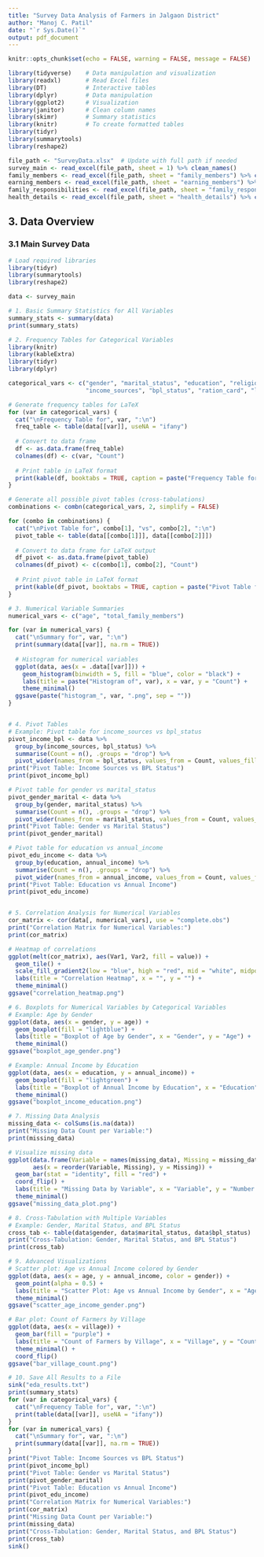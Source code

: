 ```yaml
---
title: "Survey Data Analysis of Farmers in Jalgaon District"
author: "Manoj C. Patil"
date: "`r Sys.Date()`"
output: pdf_document
---
```


```r
knitr::opts_chunk$set(echo = FALSE, warning = FALSE, message = FALSE)
```

```r
library(tidyverse)    # Data manipulation and visualization
library(readxl)       # Read Excel files
library(DT)           # Interactive tables
library(dplyr)        # Data manipulation
library(ggplot2)      # Visualization
library(janitor)      # Clean column names
library(skimr)        # Summary statistics
library(knitr)        # To create formatted tables
library(tidyr)
library(summarytools)
library(reshape2)
```

```r
file_path <- "SurveyData.xlsx"  # Update with full path if needed
survey_main <- read_excel(file_path, sheet = 1) %>% clean_names()
family_members <- read_excel(file_path, sheet = "family_members") %>% clean_names()
earning_members <- read_excel(file_path, sheet = "earning_members") %>% clean_names()
family_responsibilities <- read_excel(file_path, sheet = "family_responsibilities") %>% clean_names()
health_details <- read_excel(file_path, sheet = "health_details") %>% clean_names()
```

## 3. Data Overview
### 3.1 Main Survey Data
```r
# Load required libraries
library(tidyr)
library(summarytools)
library(reshape2)

data <- survey_main

# 1. Basic Summary Statistics for All Variables
summary_stats <- summary(data)
print(summary_stats)
```
```r
# 2. Frequency Tables for Categorical Variables
library(knitr)
library(kableExtra)
library(tidyr)
library(dplyr)

categorical_vars <- c("gender", "marital_status", "education", "religion", "caste", 
                      "income_sources", "bpl_status", "ration_card", "loan_status")

# Generate frequency tables for LaTeX
for (var in categorical_vars) {
  cat("\nFrequency Table for", var, ":\n")
  freq_table <- table(data[[var]], useNA = "ifany")
  
  # Convert to data frame
  df <- as.data.frame(freq_table)
  colnames(df) <- c(var, "Count")
  
  # Print table in LaTeX format
  print(kable(df, booktabs = TRUE, caption = paste("Frequency Table for", var)))
}

# Generate all possible pivot tables (cross-tabulations)
combinations <- combn(categorical_vars, 2, simplify = FALSE)

for (combo in combinations) {
  cat("\nPivot Table for", combo[1], "vs", combo[2], ":\n")
  pivot_table <- table(data[[combo[1]]], data[[combo[2]]])
  
  # Convert to data frame for LaTeX output
  df_pivot <- as.data.frame(pivot_table)
  colnames(df_pivot) <- c(combo[1], combo[2], "Count")
  
  # Print pivot table in LaTeX format
  print(kable(df_pivot, booktabs = TRUE, caption = paste("Pivot Table for", combo[1], "vs", combo[2])))
}

```

```r
# 3. Numerical Variable Summaries
numerical_vars <- c("age", "total_family_members")

for (var in numerical_vars) {
  cat("\nSummary for", var, ":\n")
  print(summary(data[[var]], na.rm = TRUE))
  
  # Histogram for numerical variables
  ggplot(data, aes(x = .data[[var]])) +
    geom_histogram(binwidth = 5, fill = "blue", color = "black") +
    labs(title = paste("Histogram of", var), x = var, y = "Count") +
    theme_minimal()
  ggsave(paste("histogram_", var, ".png", sep = ""))
}


```


```r

```



```r
# 4. Pivot Tables
# Example: Pivot table for income_sources vs bpl_status
pivot_income_bpl <- data %>%
  group_by(income_sources, bpl_status) %>%
  summarise(Count = n(), .groups = "drop") %>%
  pivot_wider(names_from = bpl_status, values_from = Count, values_fill = 0)
print("Pivot Table: Income Sources vs BPL Status")
print(pivot_income_bpl)

# Pivot table for gender vs marital_status
pivot_gender_marital <- data %>%
  group_by(gender, marital_status) %>%
  summarise(Count = n(), .groups = "drop") %>%
  pivot_wider(names_from = marital_status, values_from = Count, values_fill = 0)
print("Pivot Table: Gender vs Marital Status")
print(pivot_gender_marital)

# Pivot table for education vs annual_income
pivot_edu_income <- data %>%
  group_by(education, annual_income) %>%
  summarise(Count = n(), .groups = "drop") %>%
  pivot_wider(names_from = annual_income, values_from = Count, values_fill = 0)
print("Pivot Table: Education vs Annual Income")
print(pivot_edu_income)
```



```r

```


```r


# 5. Correlation Analysis for Numerical Variables
cor_matrix <- cor(data[, numerical_vars], use = "complete.obs")
print("Correlation Matrix for Numerical Variables:")
print(cor_matrix)

# Heatmap of correlations
ggplot(melt(cor_matrix), aes(Var1, Var2, fill = value)) +
  geom_tile() +
  scale_fill_gradient2(low = "blue", high = "red", mid = "white", midpoint = 0) +
  labs(title = "Correlation Heatmap", x = "", y = "") +
  theme_minimal()
ggsave("correlation_heatmap.png")

# 6. Boxplots for Numerical Variables by Categorical Variables
# Example: Age by Gender
ggplot(data, aes(x = gender, y = age)) +
  geom_boxplot(fill = "lightblue") +
  labs(title = "Boxplot of Age by Gender", x = "Gender", y = "Age") +
  theme_minimal()
ggsave("boxplot_age_gender.png")

# Example: Annual Income by Education
ggplot(data, aes(x = education, y = annual_income)) +
  geom_boxplot(fill = "lightgreen") +
  labs(title = "Boxplot of Annual Income by Education", x = "Education", y = "Annual Income") +
  theme_minimal()
ggsave("boxplot_income_education.png")

# 7. Missing Data Analysis
missing_data <- colSums(is.na(data))
print("Missing Data Count per Variable:")
print(missing_data)

# Visualize missing data
ggplot(data.frame(Variable = names(missing_data), Missing = missing_data), 
       aes(x = reorder(Variable, Missing), y = Missing)) +
  geom_bar(stat = "identity", fill = "red") +
  coord_flip() +
  labs(title = "Missing Data by Variable", x = "Variable", y = "Number of Missing Values") +
  theme_minimal()
ggsave("missing_data_plot.png")

# 8. Cross-Tabulation with Multiple Variables
# Example: Gender, Marital Status, and BPL Status
cross_tab <- table(data$gender, data$marital_status, data$bpl_status)
print("Cross-Tabulation: Gender, Marital Status, and BPL Status")
print(cross_tab)

# 9. Advanced Visualizations
# Scatter plot: Age vs Annual Income colored by Gender
ggplot(data, aes(x = age, y = annual_income, color = gender)) +
  geom_point(alpha = 0.5) +
  labs(title = "Scatter Plot: Age vs Annual Income by Gender", x = "Age", y = "Annual Income") +
  theme_minimal()
ggsave("scatter_age_income_gender.png")

# Bar plot: Count of Farmers by Village
ggplot(data, aes(x = village)) +
  geom_bar(fill = "purple") +
  labs(title = "Count of Farmers by Village", x = "Village", y = "Count") +
  theme_minimal() +
  coord_flip()
ggsave("bar_village_count.png")

# 10. Save All Results to a File
sink("eda_results.txt")
print(summary_stats)
for (var in categorical_vars) {
  cat("\nFrequency Table for", var, ":\n")
  print(table(data[[var]], useNA = "ifany"))
}
for (var in numerical_vars) {
  cat("\nSummary for", var, ":\n")
  print(summary(data[[var]], na.rm = TRUE))
}
print("Pivot Table: Income Sources vs BPL Status")
print(pivot_income_bpl)
print("Pivot Table: Gender vs Marital Status")
print(pivot_gender_marital)
print("Pivot Table: Education vs Annual Income")
print(pivot_edu_income)
print("Correlation Matrix for Numerical Variables:")
print(cor_matrix)
print("Missing Data Count per Variable:")
print(missing_data)
print("Cross-Tabulation: Gender, Marital Status, and BPL Status")
print(cross_tab)
sink()
```